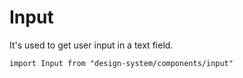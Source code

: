 

<Meta of={Stories} />

# Input

It's used to get user input in a text field.

`import Input from "design-system/components/input"`

<Canvas of={Stories.Overview} />

<ArgTypes />

